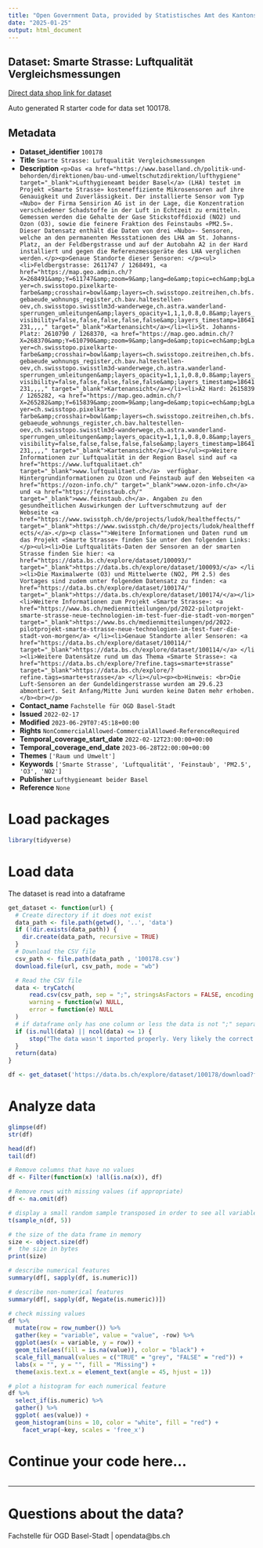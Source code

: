 ```yaml
---
title: "Open Government Data, provided by Statistisches Amt des Kantons Basel-Stadt - Fachstelle OGD"
date: "2025-01-25"
output: html_document
---
```


## Dataset: Smarte Strasse: Luftqualität Vergleichsmessungen

[Direct data shop link for dataset](https://data.bs.ch/explore/dataset/100178)

Auto generated R starter code for data set 100178.

## Metadata

- **Dataset_identifier** `100178`
- **Title** `Smarte Strasse: Luftqualität Vergleichsmessungen`
- **Description** `<p>Das <a href="https://www.baselland.ch/politik-und-behorden/direktionen/bau-und-umweltschutzdirektion/lufthygiene" target="_blank">Lufthygieneamt beider Basel</a> (LHA) testet im Projekt «Smarte Strasse» kosteneffiziente Mikrosensoren auf ihre Genauigkeit und Zuverlässigkeit. Der installierte Sensor vom Typ «Nubo» der Firma Sensirion AG ist in der Lage, die Konzentration verschiedener Schadstoffe in der Luft in Echtzeit zu ermitteln. Gemessen werden die Gehalte der Gase Stickstoffdioxid (NO2) und Ozon (O3), sowie die feinere Fraktion des Feinstaubs «PM2.5». Dieser Datensatz enthält die Daten von drei «Nubo»- Sensoren, welche an den permanenten Messstationen des LHA am St. Johanns-Platz, an der Feldbergstrasse und auf der Autobahn A2 in der Hard installiert und gegen die Referenzmessgeräte des LHA verglichen werden.</p><p>Genaue Standorte dieser Sensoren: </p><ul><li>Feldbergstrasse: 2611747 / 1268491, <a href="https://map.geo.admin.ch/?X=268491&amp;Y=611747&amp;zoom=9&amp;lang=de&amp;topic=ech&amp;bgLayer=ch.swisstopo.pixelkarte-farbe&amp;crosshair=bowl&amp;layers=ch.swisstopo.zeitreihen,ch.bfs.gebaeude_wohnungs_register,ch.bav.haltestellen-oev,ch.swisstopo.swisstlm3d-wanderwege,ch.astra.wanderland-sperrungen_umleitungen&amp;layers_opacity=1,1,1,0.8,0.8&amp;layers_visibility=false,false,false,false,false&amp;layers_timestamp=18641231,,,," target="_blank">Kartenansicht</a></li><li>St. Johanns-Platz: 2610790 / 1268370, <a href="https://map.geo.admin.ch/?X=268370&amp;Y=610790&amp;zoom=9&amp;lang=de&amp;topic=ech&amp;bgLayer=ch.swisstopo.pixelkarte-farbe&amp;crosshair=bowl&amp;layers=ch.swisstopo.zeitreihen,ch.bfs.gebaeude_wohnungs_register,ch.bav.haltestellen-oev,ch.swisstopo.swisstlm3d-wanderwege,ch.astra.wanderland-sperrungen_umleitungen&amp;layers_opacity=1,1,1,0.8,0.8&amp;layers_visibility=false,false,false,false,false&amp;layers_timestamp=18641231,,,," target="_blank">Kartenansicht</a></li><li>A2 Hard: 2615839 / 1265282, <a href="https://map.geo.admin.ch/?X=265282&amp;Y=615839&amp;zoom=9&amp;lang=de&amp;topic=ech&amp;bgLayer=ch.swisstopo.pixelkarte-farbe&amp;crosshair=bowl&amp;layers=ch.swisstopo.zeitreihen,ch.bfs.gebaeude_wohnungs_register,ch.bav.haltestellen-oev,ch.swisstopo.swisstlm3d-wanderwege,ch.astra.wanderland-sperrungen_umleitungen&amp;layers_opacity=1,1,1,0.8,0.8&amp;layers_visibility=false,false,false,false,false&amp;layers_timestamp=18641231,,,," target="_blank">Kartenansicht</a></li></ul><p>Weitere Informationen zur Luftqualität in der Region Basel sind auf <a href="https://www.luftqualitaet.ch" target="_blank">www.luftqualitaet.ch</a>
 verfügbar. Hintergrundinformationen zu Ozon und Feinstaub auf den Webseiten <a href="https://ozon-info.ch/" target="_blank">www.ozon-info.ch</a> und <a href="https://feinstaub.ch/" target="_blank">www.feinstaub.ch</a>. Angaben zu den gesundheitlichen Auswirkungen der Luftverschmutzung auf der Webseite <a href="https://www.swisstph.ch/de/projects/ludok/healtheffects/" target="_blank">https://www.swisstph.ch/de/projects/ludok/healtheffects/</a>.</p><p class="">Weitere Informationen und Daten rund um das Projekt «Smarte Strasse» finden Sie unter den folgenden Links:</p><ul><li>Die Luftqualitäts-Daten der Sensoren an der smarten Strasse finden Sie hier: <a href="https://data.bs.ch/explore/dataset/100093/" target="_blank">https://data.bs.ch/explore/dataset/100093/</a> </li><li>Die Maximalwerte (O3) und Mittelwerte (NO2, PM 2.5) des Vortages sind zudem unter folgendem Datensatz zu finden: <a href="https://data.bs.ch/explore/dataset/100174/" target="_blank">https://data.bs.ch/explore/dataset/100174/</a></li><li>Weitere Informationen zum Projekt «Smarte Strasse»: <a href="https://www.bs.ch/medienmitteilungen/pd/2022-pilotprojekt-smarte-strasse-neue-technologien-im-test-fuer-die-stadt-von-morgen" target="_blank">https://www.bs.ch/medienmitteilungen/pd/2022-pilotprojekt-smarte-strasse-neue-technologien-im-test-fuer-die-stadt-von-morgen</a> </li><li>Genaue Standorte aller Sensoren: <a href="https://data.bs.ch/explore/dataset/100114/" target="_blank">https://data.bs.ch/explore/dataset/100114/</a> </li><li>Weitere Datensätze rund um das Thema «Smarte Strasse»: <a href="https://data.bs.ch/explore/?refine.tags=smarte+strasse" target="_blank">https://data.bs.ch/explore/?refine.tags=smarte+strasse</a> </li></ul><p><b>Hinweis: <br>Die Luft-Sensoren an der Gundeldingerstrasse wurden am 29.6.23 abmontiert. Seit Anfang/Mitte Juni wurden keine Daten mehr erhoben.</b><br></p>`
- **Contact_name** `Fachstelle für OGD Basel-Stadt`
- **Issued** `2022-02-17`
- **Modified** `2023-06-29T07:45:18+00:00`
- **Rights** `NonCommercialAllowed-CommercialAllowed-ReferenceRequired`
- **Temporal_coverage_start_date** `2022-02-12T23:00:00+00:00`
- **Temporal_coverage_end_date** `2023-06-28T22:00:00+00:00`
- **Themes** `['Raum und Umwelt']`
- **Keywords** `['Smarte Strasse', 'Luftqualität', 'Feinstaub', 'PM2.5', 'O3', 'NO2']`
- **Publisher** `Lufthygieneamt beider Basel`
- **Reference** `None`


# Load packages

```r

library(tidyverse)
```

# Load data

The dataset is read into a dataframe

```r
get_dataset <- function(url) {
  # Create directory if it does not exist
  data_path <- file.path(getwd(), '..', 'data')
  if (!dir.exists(data_path)) {
    dir.create(data_path, recursive = TRUE)
  }
  # Download the CSV file
  csv_path <- file.path(data_path , '100178.csv')
  download.file(url, csv_path, mode = "wb")

  # Read the CSV file
  data <- tryCatch(
      read.csv(csv_path, sep = ";", stringsAsFactors = FALSE, encoding = "UTF-8"),
      warning = function(w) NULL,
      error = function(e) NULL
  )
  # if dataframe only has one column or less the data is not ";" separated
  if (is.null(data) || ncol(data) <= 1) {
      stop("The data wasn't imported properly. Very likely the correct separator couldn't be found.\nPlease check the dataset manually and adjust the code.")
  }
  return(data)
}
```

```r

df <- get_dataset('https://data.bs.ch/explore/dataset/100178/download?format=csv&timezone=Europe%2FZurich')

```

# Analyze data

```r

glimpse(df)
str(df)

head(df)
tail(df)

```

```r
# Remove columns that have no values
df <- Filter(function(x) !all(is.na(x)), df)

# Remove rows with missing values (if appropriate)
df <- na.omit(df)
```

```r
# display a small random sample transposed in order to see all variables
t(sample_n(df, 5))
```

```r
# the size of the data frame in memory
size <- object.size(df)
#  the size in bytes
print(size)
```

```r
# describe numerical features
summary(df[, sapply(df, is.numeric)])
```

```r
# describe non-numerical features
summary(df[, sapply(df, Negate(is.numeric))])
```

```r
# check missing values
df %>%
  mutate(row = row_number()) %>%
  gather(key = "variable", value = "value", -row) %>%
  ggplot(aes(x = variable, y = row)) +
  geom_tile(aes(fill = is.na(value)), color = "black") +
  scale_fill_manual(values = c("TRUE" = "grey", "FALSE" = "red")) +
  labs(x = "", y = "", fill = "Missing") +
  theme(axis.text.x = element_text(angle = 45, hjust = 1))
```

```r
# plot a histogram for each numerical feature
df %>%
  select_if(is.numeric) %>%
  gather() %>%
  ggplot( aes(value)) +
  geom_histogram(bins = 10, color = "white", fill = "red") +
    facet_wrap(~key, scales = 'free_x')
```

# Continue your code here...

```r

```
------------------------------------------------------------------------

# Questions about the data?

Fachstelle für OGD Basel-Stadt | opendata@bs.ch
